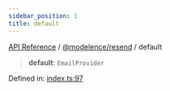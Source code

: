 ```yaml
---
sidebar_position: 1
title: default
---
```


[API Reference](/api-reference/@modelence/resend/variables/../../../index) / [@modelence/resend](/api-reference/@modelence/resend/variables/../index) / default

> **default**: `EmailProvider`

Defined in: [index.ts:97](https://github.com/modelence/modelence/blob/c620dfb37beca844d79e807ba0d65bf04b161829/packages/resend/src/index.ts#L97)
